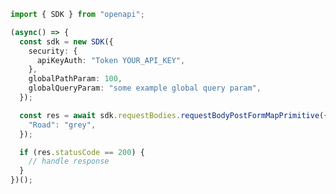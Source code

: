 ```typescript showLineNumbers copy filename="Request Body Post Form Map Primitive usage example"
import { SDK } from "openapi";

(async() => {
  const sdk = new SDK({
    security: {
      apiKeyAuth: "Token YOUR_API_KEY",
    },
    globalPathParam: 100,
    globalQueryParam: "some example global query param",
  });

  const res = await sdk.requestBodies.requestBodyPostFormMapPrimitive({
    "Road": "grey",
  });

  if (res.statusCode == 200) {
    // handle response
  }
})();
```
